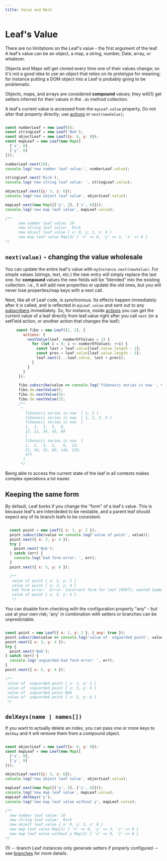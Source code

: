 ```yaml
---
title: Value and Next
---
```


# Leaf's Value

There are no limitations on the Leaf's value - the first argument of the leaf. A leaf's value can be an object, a map,
a string, number, Date, array, or whatever.

<div className="callout">
Objects and Maps will get cloned every time one of their values change; so it's not a good idea to use an object that
relies on its prototype for meaning; for instance putting a DOM object into a Leaf is probably going to be problematic.
</div>

Objects, maps, and arrays are considered **compound** values;
they will(1) get setters inferred for their values in the `.do` method collection.

A leaf's current value is accessed from the `myLeaf.value` property. Do not alter that property directly; use [actions](/features/actions) or `next(newValue)`;

```javascript

const numberLeaf = new Leaf(6);
const stringLeaf = new Leaf('Bob');
const objectLeaf = new Leaf({x: 0, y: 0});
const mapLeaf = new Leaf(new Map([
  ['x', 0],
  ['y', 0]
]));

numberLeaf.next(10);
console.log('new number leaf value:', numberLeaf.value);

stringLeaf.next('Rick');
console.log('new string leaf value: ', stringLeaf.value);

objectLeaf.next({y: 3, z: 6});
console.log('new object leaf value', objectLeaf.value);

mapLeaf.next(new Map([['y', 3], ['z', 6]]));
console.log('new map leaf value', mapLeaf.value);

/**
      new number leaf value: 10
      new string leaf value:  Rick
      new object leaf value { x: 0, y: 3, z: 6 }
      new map leaf value Map(3) { 'x' => 0, 'y' => 3, 'z' => 6 }
*/

```

## `next(value)` - changing the value wholesale

You can update the entire leaf's value with `myInstance.next(newValue)`. For simple values (strings, text, etc.) the
new entry will simply replace the last one. for **compound** values the new fields will be "blended" into the existing
collection. i.e., it will add new properties or update the old ones, but you will never lose properties/map keys
with a next call.

Next, like all of Leaf code, is *synchronous*. Its effects happen immediately after it is called, and is reflected
in `myLeaf.value` and sent out to any [subscribers](/features/subscription) immediately. So, for instance,
inside [actions](/features/actions) you can get the current value of a leaf directly from leaf.value right after
you call `next` (or a setField action, or another action that changes the leaf):

```javascript
     const fibo = new Leaf([1, 2], {
        actions: {
          nextValue(leaf, numberOfValues = 1) {
            for (let i = 0; i <= numberOfValues; ++i) {
              const last = leaf.value[leaf.value.length - 1];
              const prev = leaf.value[leaf.value.length - 2];
              leaf.next([...leaf.value, last + prev]);
            }
          }
        }
      });

      fibo.subscribe(value => console.log('fibonacci series is now ', value));
      fibo.do.nextValue();
      fibo.do.nextValue(5);
      fibo.do.nextValue(2);
      /**
       *
         fibonacci series is now  [ 1, 2 ]
         fibonacci series is now  [ 1, 2, 3, 5 ]
         fibonacci series is now  [
         1,  2,  3,  5,  8,
         13, 21, 34, 55, 89
         ]
         fibonacci series is now  [
         1,  2,  3,  5,   8,  13,
         21, 34, 55, 89, 144, 233,
         377
        ]
       */

```

Being able to access the current state of the leaf in all contexts makes complex operations a lot easier.

## Keeping the same form

By default, Leaf borks if you change the "form" of a leaf's value. This is because leaf's are intendeded to be nestable,
and a parent leaf should expect any of its branch leafs to be consistent.

```javascript

  const point = new Leaf({ x: 1, y: 2 });
  point.subscribe(value => console.log('value of point', value));
  point.next({ x: 3, y: 4 });
  try {
    point.next('Bob');
  } catch (err) {
    console.log('bad form error: ', err);
  }
  point.next({ x: 5, y: 6 });

  /**
   value of point { x: 1, y: 2 }
   value of point { x: 3, y: 4 }
   bad form error:  Error: incorrect form for leaf [ROOT]; wanted Symbol(form:object), got Symbol(form:value)...
   value of point { x: 5, y: 6 }
   */

````

You can disable form checking with the configuration property "any" - but use at your own risk; 'any' in combination
with setters or branches can be unpredictable.

```javascript

const point = new Leaf({ x: 1, y: 2 }, { any: true });
point.subscribe(value => console.log('value of  unguarded point', value));
point.next({ x: 3, y: 4 });
try {
  point.next('Bob');
} catch (err) {
  console.log('unguarded bad form error: ', err);
}
point.next({ x: 5, y: 6 });

/**
 value of  unguarded point { x: 1, y: 2 }
 value of  unguarded point { x: 3, y: 4 }
 value of  unguarded point Bob
 value of  unguarded point { x: 5, y: 6 }
 */

```

## `delKeys(name | names[])`

If you want to actually delete an index, you can pass one or more keys to `delKey` and it will remove them from a compound
object.

```javascript

const objectLeaf = new Leaf({x: 0, y: 0});
const mapLeaf = new Leaf(new Map([
  ['x', 0],
  ['y', 0]
]));

objectLeaf.next({y: 3, z: 6});
console.log('new object leaf value', objectLeaf.value);

mapLeaf.next(new Map([['y', 3], ['z', 6]]));
console.log('new map leaf value', mapLeaf.value);
mapLeaf.delKeys('y');
console.log('new map leaf value without y', mapLeaf.value);

/**
  new number leaf value: 10
  new string leaf value:  Rick
  new object leaf value { x: 0, y: 3, z: 6 }
  new map leaf value Map(3) { 'x' => 0, 'y' => 3, 'z' => 6 }
  new map leaf value without y Map(2) { 'x' => 0, 'z' => 6 }
*/

```

(1) -- branch Leaf instances only generate setters if properly configured -- see [branches](/features/brances) for more details.
